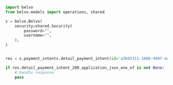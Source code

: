 ```python DetailPaymentIntent.py
import belvo
from belvo.models import operations, shared

s = belvo.Belvo(
    security=shared.Security(
        password="",
        username="",
    ),
)


res = s.payment_intents.detail_payment_intent(id='a3b92311-1888-449f-acaa-49ae28d68fcd')

if res.detail_payment_intent_200_application_json_one_of is not None:
    # handle response
    pass
```
